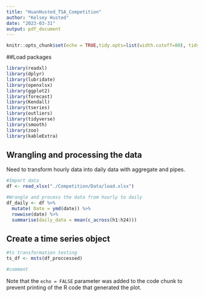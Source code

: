```yaml
---
title: "HuanHusted_TSA_Competition"
author: "Kelsey Husted"
date: "2023-03-31"
output: pdf_document
---
```



```r
knitr::opts_chunk$set(echo = TRUE,tidy.opts=list(width.cutoff=80), tidy=FALSE) 
```

##Load packages

```r
library(readxl)
library(dplyr)
library(lubridate)
library(openxlsx)
library(ggplot2)
library(forecast)  
library(Kendall)
library(tseries)
library(outliers)
library(tidyverse)
library(smooth)
library(zoo)
library(kableExtra)
```

## Wrangling and processing the data

Need to transform hourly data into daily data with aggregate and pipes.

```r
#Import data
df <- read_xlsx("./Competition/Data/load.xlsx")

#Wrangle and process the data from hourly to daily
df_daily <- df %>%
  mutate( Date = ymd(date)) %>%
  rowwise(date) %>%
  summarise(daily_data = mean(c_across(h1:h24)))

```

## Create a time series object

```r
#ts transformation testing
ts_df <- msts(df_proccessed)

#comment
```

Note that the `echo = FALSE` parameter was added to the code chunk to prevent printing of the R code that generated the plot.
